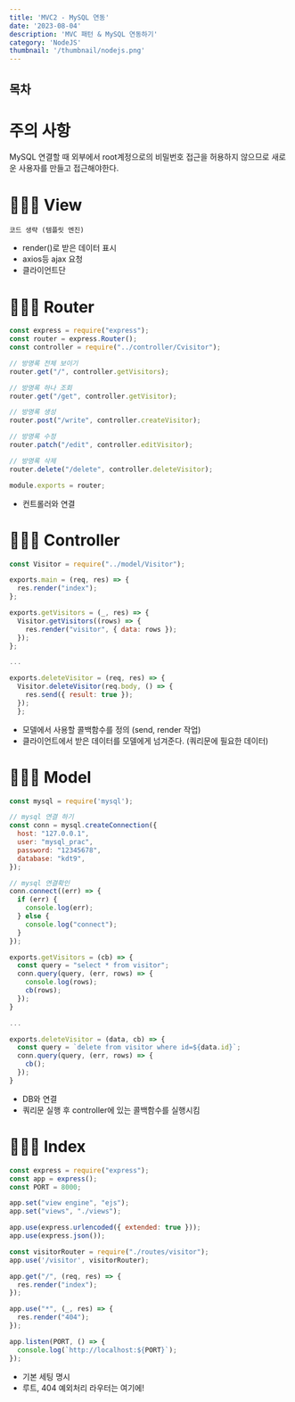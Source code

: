 ```yaml
---
title: 'MVC2 - MySQL 연동'
date: '2023-08-04'
description: 'MVC 패턴 & MySQL 연동하기'
category: 'NodeJS'
thumbnail: '/thumbnail/nodejs.png'
---
```


## 목차

# 주의 사항
<span className='red-bold'>MySQL 연결할 때 외부에서 root계정으로의 비밀번호 접근을 허용하지 않으므로 새로운 사용자를 만들고 접근해야한다.</span>

# 🧑🏻‍💻 View

```
코드 생략 (템플릿 엔진)
```

- render()로 받은 데이터 표시
- axios등 ajax 요청
- 클라이언트단

# 🧑🏻‍💻 Router

```jsx
const express = require("express");
const router = express.Router();
const controller = require("../controller/Cvisitor");

// 방명록 전체 보이기
router.get("/", controller.getVisitors);

// 방명록 하나 조회
router.get("/get", controller.getVisitor);

// 방명록 생성
router.post("/write", controller.createVisitor);

// 방명록 수정
router.patch("/edit", controller.editVisitor);

// 방명록 삭제
router.delete("/delete", controller.deleteVisitor);

module.exports = router;
```

- 컨트롤러와 연결

# 🧑🏻‍💻 Controller

```jsx
const Visitor = require("../model/Visitor");

exports.main = (req, res) => {
  res.render("index");
};

exports.getVisitors = (_, res) => {
  Visitor.getVisitors((rows) => {
    res.render("visitor", { data: rows });
  });
};

...

exports.deleteVisitor = (req, res) => {
  Visitor.deleteVisitor(req.body, () => {
    res.send({ result: true });
  });
  };
```

- 모델에서 사용할 콜백함수를 정의 (send, render 작업)
- 클라이언트에서 받은 데이터를 모델에게 넘겨준다. (쿼리문에 필요한 데이터)

# 🧑🏻‍💻 Model

```jsx
const mysql = require('mysql');

// mysql 연결 하기
const conn = mysql.createConnection({
  host: "127.0.0.1",
  user: "mysql_prac",
  password: "12345678",
  database: "kdt9",
});

// mysql 연결확인
conn.connect((err) => {
  if (err) {
    console.log(err);
  } else {
    console.log("connect");
  }
});

exports.getVisitors = (cb) => {
  const query = "select * from visitor";
  conn.query(query, (err, rows) => {
    console.log(rows);
    cb(rows);
  });
}

...

exports.deleteVisitor = (data, cb) => {
  const query = `delete from visitor where id=${data.id}`;
  conn.query(query, (err, rows) => {
    cb();
  });
}
```

- DB와 연결
- 쿼리문 실행 후 controller에 있는 콜백함수를 실행시킴

# 🧑🏻‍💻 Index

```jsx
const express = require("express");
const app = express();
const PORT = 8000;

app.set("view engine", "ejs");
app.set("views", "./views");

app.use(express.urlencoded({ extended: true }));
app.use(express.json());

const visitorRouter = require("./routes/visitor");
app.use('/visitor', visitorRouter);

app.get("/", (req, res) => {
  res.render("index");
});

app.use("*", (_, res) => {
  res.render("404");
});

app.listen(PORT, () => {
  console.log(`http://localhost:${PORT}`);
});
```

- 기본 세팅 명시
- 루트, 404 예외처리 라우터는 여기에!